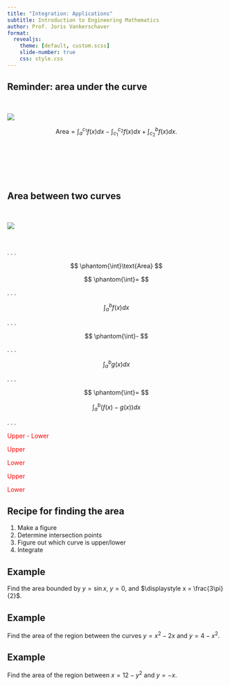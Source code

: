 ```yaml
---
title: "Integration: Applications"
subtitle: Introduction to Engineering Mathematics
author: Prof. Joris Vankerschaver
format:
  revealjs:
    theme: [default, custom.scss]
    slide-number: true
    css: style.css
---
```


## Reminder: area under the curve

&nbsp;

![](./images/09-integration/area-mixed.svg){fig-align="center"}

$$
    \text{Area} = \int_a^{c_1} f(x) dx - \int_{c_1}^{c_2} f(x) dx + \int_{c_2}^b f(x) dx.
$$

&nbsp;

&nbsp;

&nbsp;


## Area between two curves

&nbsp;

![](./images/09-integration/area-two-curves.svg){fig-align="center"}

&nbsp;

. . .

::: {.absolute top="42%" left="4%" width="150"}
$$
\phantom{\int}\text{Area}
$$
:::

::: {.absolute top="42%" left="22%" width="150"}
$$
\phantom{\int}=
$$
:::

. . .

::: {.absolute top="42%" left="42%" width="150"}
$$
    \int_a^b f(x) dx
$$
:::

. . .

::: {.absolute top="42%" left="59%" width="150"}
$$
\phantom{\int}-
$$
:::

. . .

::: {.absolute top="42%" left="77%" width="150"}
$$
    \int_a^b g(x) dx
$$
:::

. . . 

::: {.absolute top="62%" left="22%" width="150"}
$$
\phantom{\int}=
$$
:::

::: {.absolute top="62%" left="42%" width="150"}
$$
    \int_a^b (f(x) - g(x)) dx
$$
:::

. . .

::: {.absolute top="77%" left="50%" width="250"}
::: {style="color: red"}
Upper - Lower
:::
:::

::: {.absolute top="14%" left="10%" width="250"}
::: {style="color: red"}
Upper
:::
:::

::: {.absolute top="31%" left="8%" width="250"}
::: {style="color: red"}
Lower
:::
:::

::: {.absolute top="14%" left="43%" width="250"}
::: {style="color: red"}
Upper
:::
:::

::: {.absolute top="31%" left="80%" width="250"}
::: {style="color: red"}
Lower
:::
:::

## Recipe for finding the area

1. Make a figure
2. Determine intersection points
3. Figure out which curve is upper/lower
4. Integrate

## Example

Find the area bounded by $y = \sin x$, $y = 0$, and $\displaystyle x = \frac{3\pi}{2}$.

## Example

Find the area of the region between the curves $y = x^2 - 2x$ and $y = 4 - x^2$.

## Example 

Find the area of the region between $x = 12 - y^2$ and $y = -x$.
